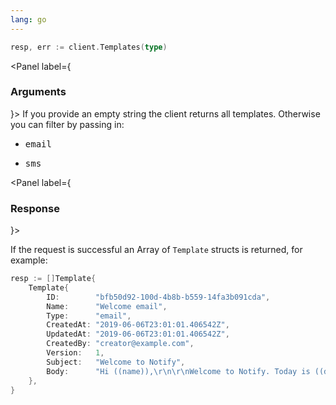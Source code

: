 ```yaml
---
lang: go
---
```


```go
resp, err := client.Templates(type)
```
<Panel label={<H3 appearAs={H5}>Arguments</H3>}>
  <Parameters>
    <Parameter required name="type" kind="string">
      If you provide an empty string the client returns all templates. Otherwise you can filter by passing in:
      <ul>
        <li><pre>email</pre></li>
        <li><pre>sms</pre></li>
      </ul>
    </Parameter>
  </Parameters>
</Panel>

<Panel label={<H3 appearAs={H5}>Response</H3>}>

If the request is successful an Array of `Template` structs is returned, for example:

```go
resp := []Template{
    Template{
        ID:        "bfb50d92-100d-4b8b-b559-14fa3b091cda",
        Name:      "Welcome email",
        Type:      "email",
        CreatedAt: "2019-06-06T23:01:01.406542Z",
        UpdatedAt: "2019-06-06T23:01:01.406542Z",
        CreatedBy: "creator@example.com",
        Version:   1,
        Subject:   "Welcome to Notify",
        Body:      "Hi ((name)),\r\n\r\nWelcome to Notify. Today is ((day)).",
    },
}
```

</Panel>


